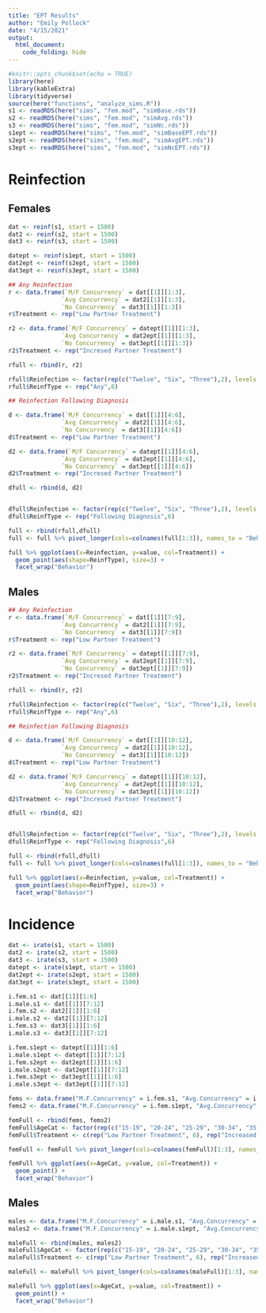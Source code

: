 ```yaml
---
title: "EPT Results"
author: "Emily Pollock"
date: "4/15/2021"
output: 
  html_document:
    code_folding: hide
---
```


```r
#knitr::opts_chunk$set(echo = TRUE)
library(here)
library(kableExtra)
library(tidyverse)
source(here("functions", "analyze_sims.R"))
s1 <- readRDS(here("sims", "fem.mod", "simBase.rds"))
s2 <- readRDS(here("sims", "fem.mod", "simAvg.rds"))
s3 <- readRDS(here("sims", "fem.mod", "simNc.rds"))
s1ept <- readRDS(here("sims", "fem.mod", "simBaseEPT.rds"))
s2ept <- readRDS(here("sims", "fem.mod", "simAvgEPT.rds"))
s3ept <- readRDS(here("sims", "fem.mod", "simNcEPT.rds"))
```
# Reinfection

## Females
```r
dat <- reinf(s1, start = 1500)
dat2 <- reinf(s2, start = 1500)
dat3 <- reinf(s3, start = 1500)

datept <- reinf(s1ept, start = 1500)
dat2ept <- reinf(s2ept, start = 1500)
dat3ept <- reinf(s3ept, start = 1500)

## Any Reinfection
r <- data.frame(`M/F Concurrency` = dat[[1]][1:3], 
               `Avg Concurrency` = dat2[[1]][1:3],
               `No Concurrency` = dat3[[1]][1:3])
r$Treatment <- rep("Low Partner Treatment")

r2 <- data.frame(`M/F Concurrency` = datept[[1]][1:3], 
               `Avg Concurrency` = dat2ept[[1]][1:3],
               `No Concurrency` = dat3ept[[1]][1:3])
r2$Treatment <- rep("Incresed Partner Treatment")

rfull <- rbind(r, r2)

rfull$Reinfection <- factor(rep(c("Twelve", "Six", "Three"),2), levels = c("Three", "Six", "Twelve"))
rfull$ReinfType <- rep("Any",6)

## Reinfection Following Diagnosis

d <- data.frame(`M/F Concurrency` = dat[[1]][4:6], 
               `Avg Concurrency` = dat2[[1]][4:6],
               `No Concurrency` = dat3[[1]][4:6])
d$Treatment <- rep("Low Partner Treatment")

d2 <- data.frame(`M/F Concurrency` = datept[[1]][4:6], 
               `Avg Concurrency` = dat2ept[[1]][4:6],
               `No Concurrency` = dat3ept[[1]][4:6])
d2$Treatment <- rep("Incresed Partner Treatment")

dfull <- rbind(d, d2)


dfull$Reinfection <- factor(rep(c("Twelve", "Six", "Three"),2), levels = c("Three", "Six", "Twelve"))
dfull$ReinfType <- rep("Following Diagnosis",6)

full <- rbind(rfull,dfull)
full <- full %>% pivot_longer(cols=colnames(full[1:3]), names_to = "Behavior")

full %>% ggplot(aes(x=Reinfection, y=value, col=Treatment)) +
  geom_point(aes(shape=ReinfType), size=3) +
  facet_wrap("Behavior")
```

## Males
```r
## Any Reinfection
r <- data.frame(`M/F Concurrency` = dat[[1]][7:9], 
               `Avg Concurrency` = dat2[[1]][7:9],
               `No Concurrency` = dat3[[1]][7:9])
r$Treatment <- rep("Low Partner Treatment")

r2 <- data.frame(`M/F Concurrency` = datept[[1]][7:9], 
               `Avg Concurrency` = dat2ept[[1]][7:9],
               `No Concurrency` = dat3ept[[1]][7:9])
r2$Treatment <- rep("Incresed Partner Treatment")

rfull <- rbind(r, r2)

rfull$Reinfection <- factor(rep(c("Twelve", "Six", "Three"),2), levels = c("Three", "Six", "Twelve"))
rfull$ReinfType <- rep("Any",6)

## Reinfection Following Diagnosis

d <- data.frame(`M/F Concurrency` = dat[[1]][10:12], 
               `Avg Concurrency` = dat2[[1]][10:12],
               `No Concurrency` = dat3[[1]][10:12])
d$Treatment <- rep("Low Partner Treatment")

d2 <- data.frame(`M/F Concurrency` = datept[[1]][10:12], 
               `Avg Concurrency` = dat2ept[[1]][10:12],
               `No Concurrency` = dat3ept[[1]][10:12])
d2$Treatment <- rep("Incresed Partner Treatment")

dfull <- rbind(d, d2)


dfull$Reinfection <- factor(rep(c("Twelve", "Six", "Three"),2), levels = c("Three", "Six", "Twelve"))
dfull$ReinfType <- rep("Following Diagnosis",6)

full <- rbind(rfull,dfull)
full <- full %>% pivot_longer(cols=colnames(full[1:3]), names_to = "Behavior")

full %>% ggplot(aes(x=Reinfection, y=value, col=Treatment)) +
  geom_point(aes(shape=ReinfType), size=3) +
  facet_wrap("Behavior")
```

# Incidence 
```r
dat <- irate(s1, start = 1500)
dat2 <- irate(s2, start = 1500)
dat3 <- irate(s3, start = 1500)
datept <- irate(s1ept, start = 1500)
dat2ept <- irate(s2ept, start = 1500)
dat3ept <- irate(s3ept, start = 1500)

i.fem.s1 <- dat[[1]][1:6]
i.male.s1 <- dat[[1]][7:12]
i.fem.s2 <- dat2[[1]][1:6]
i.male.s2 <- dat2[[1]][7:12]
i.fem.s3 <- dat3[[1]][1:6]
i.male.s3 <- dat3[[1]][7:12]

i.fem.s1ept <- datept[[1]][1:6]
i.male.s1ept <- datept[[1]][7:12]
i.fem.s2ept <- dat2ept[[1]][1:6]
i.male.s2ept <- dat2ept[[1]][7:12]
i.fem.s3ept <- dat3ept[[1]][1:6]
i.male.s3ept <- dat3ept[[1]][7:12]

fems <- data.frame("M.F.Concurrency" = i.fem.s1, "Avg.Concurrency" = i.fem.s2, "No.Concurrency" = i.fem.s3)
fems2 <- data.frame("M.F.Concurrency" = i.fem.s1ept, "Avg.Concurrency" = i.fem.s2ept, "No.Concurrency" = i.fem.s3ept)

femFull <- rbind(fems, fems2)
femFull$AgeCat <- factor(rep(c("15-19", "20-24", "25-29", "30-34", "35-39", "40-44"),2))
femFull$Treatment <- c(rep("Low Partner Treatment", 6), rep("Increased Partner Treatment", 6))

femFull <- femFull %>% pivot_longer(cols=colnames(femFull)[1:3], names_to = "Behavior")

femFull %>% ggplot(aes(x=AgeCat, y=value, col=Treatment)) +
  geom_point() +
  facet_wrap("Behavior")
```

## Males
```r
males <- data.frame("M.F.Concurrency" = i.male.s1, "Avg.Concurrency" = i.male.s2, "No.Concurrency" = i.male.s3)
males2 <- data.frame("M.F.Concurrency" = i.male.s1ept, "Avg.Concurrency" = i.male.s2ept, "No.Concurrency" = i.male.s3ept)

maleFull <- rbind(males, males2)
maleFull$AgeCat <- factor(rep(c("15-19", "20-24", "25-29", "30-34", "35-39", "40-44"),2))
maleFull$Treatment <- c(rep("Low Partner Treatment", 6), rep("Increased Partner Treatment", 6))

maleFull <- maleFull %>% pivot_longer(cols=colnames(maleFull)[1:3], names_to = "Behavior")

maleFull %>% ggplot(aes(x=AgeCat, y=value, col=Treatment)) +
  geom_point() +
  facet_wrap("Behavior")
```
